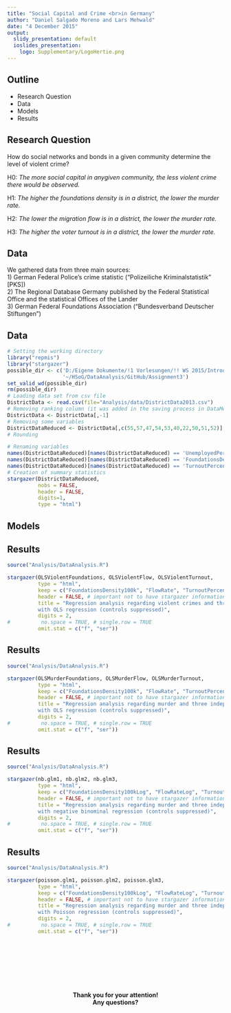 ```yaml
---
title: "Social Capital and Crime <br>in Germany"
author: "Daniel Salgado Moreno and Lars Mehwald"
date: "4 December 2015"
output:
  slidy_presentation: default
  ioslides_presentation:
    logo: Supplementary/LogoHertie.png
---
```


## Outline
- Research Question
- Data
- Models
- Results

## Research Question
How do social networks and bonds in a given community determine the level of violent crime?

H0: *The more social capital in anygiven community, the less violent crime there would be observed.* 

H1: *The higher the foundations density is in a district, the lower the murder rate.* 

H2: *The lower the migration flow is in a district, the lower the murder rate.*  

H3: *The higher the voter turnout is in a district, the lower the murder rate.*

## Data

We gathered data from three main sources:  
1) German Federal Police's crime statistic ("Polizeiliche Kriminalstatistik" [PKS])  
2) The Regional Database Germany published by the Federal Statistical Office and the statistical Offices of the Lander   
3) German Federal Foundations Association ("Bundesverband Deutscher Stiftungen")  

## Data 

```r
# Setting the working directory
library("repmis")
library("stargazer")
possible_dir <- c('D:/Eigene Dokumente/!1 Vorlesungen/!! WS 2015/Introduction to Collaborative Social Science Data Analysis/Assignment3', 
                  '~/HSoG/DataAnalysis/GitHub/Assignment3')
set_valid_wd(possible_dir)
rm(possible_dir)
# Loading data set from csv file
DistrictData <- read.csv(file="Analysis/data/DistrictData2013.csv")
# Removing ranking column (it was added in the saving process in DataMerging.R)
DistrictData <- DistrictData[,-1]
# Removing some variables
DistrictDataReduced <- DistrictData[,c(55,57,47,54,53,40,22,50,51,52)]
# Rounding

# Renaming variables
names(DistrictDataReduced)[names(DistrictDataReduced) == 'UnemployedPercentage'] <- 'UnemployedPerc'
names(DistrictDataReduced)[names(DistrictDataReduced) == 'FoundationsDensity100k'] <- 'FoundationsDens'
names(DistrictDataReduced)[names(DistrictDataReduced) == 'TurnoutPercentage'] <- 'TurnoutPerc'
# Creation of summary statistics
stargazer(DistrictDataReduced,
          nobs = FALSE,
          header = FALSE,
          digits=1,
          type = "html")
```


## Models

## Results

```r

source("Analysis/DataAnalysis.R")

stargazer(OLSViolentFoundations, OLSViolentFlow, OLSViolentTurnout,
          type = "html",
          keep = c("FoundationsDensity100k", "FlowRate", "TurnoutPercentage"),
          header = FALSE, # important not to have stargazer information in markdown file 
          title = "Regression analysis regarding violent crimes and three independent variable 
          with OLS regression (controls suppressed)",
          digits = 2,
#          no.space = TRUE, # single.row = TRUE
          omit.stat = c("f", "ser"))
```

## Results

```r

source("Analysis/DataAnalysis.R")

stargazer(OLSMurderFoundations, OLSMurderFlow, OLSMurderTurnout, 
          type = "html",
          keep = c("FoundationsDensity100k", "FlowRate", "TurnoutPercentage"),
          header = FALSE, # important not to have stargazer information in markdown file 
          title = "Regression analysis regarding murder and three independent variable 
          with OLS regression (controls suppressed)",
          digits = 2,
#          no.space = TRUE, # single.row = TRUE
          omit.stat = c("f", "ser"))
```

## Results

```r

source("Analysis/DataAnalysis.R")

stargazer(nb.glm1, nb.glm2, nb.glm3, 
          type = "html",
          keep = c("FoundationsDensity100kLog", "FlowRateLog", "TurnoutPercentageLog"),
          header = FALSE, # important not to have stargazer information in markdown file 
          title = "Regression analysis regarding murder and three independent variable 
          with negative binominal regression (controls suppressed)",
          digits = 2,
#          no.space = TRUE, # single.row = TRUE
          omit.stat = c("f", "ser"))
```

## Results

```r

source("Analysis/DataAnalysis.R")

stargazer(poisson.glm1, poisson.glm2, poisson.glm3, 
          type = "html",
          keep = c("FoundationsDensity100kLog", "FlowRateLog", "TurnoutPercentageLog"),
          header = FALSE, # important not to have stargazer information in markdown file 
          title = "Regression analysis regarding murder and three independent variable 
          with Poisson regression (controls suppressed)",
          digits = 2,
#          no.space = TRUE, # single.row = TRUE
          omit.stat = c("f", "ser"))
```


## <!-- last slide-->
<br>
<br>
<br>
<br>
<br>
<br>
<center><b>Thank you for your attention!<br>
Any questions?</b></center>

